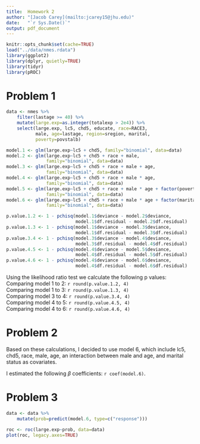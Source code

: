 ```yaml
---
title:  Homework 2
author: "[Jacob Carey](mailto:jcarey15@jhu.edu)"
date:   "`r Sys.Date()`"
output: pdf_document
---
```


```r
knitr::opts_chunk$set(cache=TRUE)
load("../data/nmes.rdata")
library(ggplot2)
library(dplyr, quietly=TRUE)
library(tidyr)
library(pROC)
```

Problem 1
=========
```r
data <- nmes %>%
    filter(lastage >= 40) %>%
    mutate(large.exp=as.integer(totalexp > 2e4)) %>%
    select(large.exp, lc5, chd5, educate, race=RACE3,
           male, age=lastage, region=sregion, marital,
           poverty=povstalb)

model.1 <- glm(large.exp~lc5 + chd5, family="binomial", data=data)
model.2 <- glm(large.exp~lc5 + chd5 + race + male, 
               family="binomial", data=data)
model.3 <- glm(large.exp~lc5 + chd5 + race + male + age, 
               family="binomial", data=data)
model.4 <- glm(large.exp~lc5 + chd5 + race + male * age, 
               family="binomial", data=data)
model.5 <- glm(large.exp~lc5 + chd5 + race + male * age + factor(poverty),
               family="binomial", data=data)
model.6 <- glm(large.exp~lc5 + chd5 + race + male * age + factor(marital),
               family="binomial", data=data)

p.value.1.2 <- 1 - pchisq(model.1$deviance - model.2$deviance,
                          model.1$df.residual - model.2$df.residual)
p.value.1.3 <- 1 - pchisq(model.1$deviance - model.3$deviance,
                          model.1$df.residual - model.3$df.residual)
p.value.3.4 <- 1 - pchisq(model.3$deviance - model.4$deviance,
                          model.3$df.residual - model.4$df.residual)
p.value.4.5 <- 1 - pchisq(model.4$deviance - model.5$deviance,
                          model.4$df.residual - model.5$df.residual)
p.value.4.6 <- 1 - pchisq(model.4$deviance - model.6$deviance,
                          model.4$df.residual - model.6$df.residual)
```

Using the likelihood ratio test we calculate the following p values:  
Comparing model 1 to 2: `r round(p.value.1.2, 4)`  
Comparing model 1 to 3: `r round(p.value.1.3, 4)`  
Comparing model 3 to 4: `r round(p.value.3.4, 4)`  
Comparing model 4 to 5: `r round(p.value.4.5, 4)`  
Comparing model 4 to 6: `r round(p.value.4.6, 4)`  

Problem 2
=========
Based on these calculations, I decided to use model 6, which include
lc5, chd5, race, male, age, an interaction between male and age, and
marital status as covariates.

I estimated the following $\beta$ coefficients:
`r coef(model.6)`.

Problem 3
=========
```r
data <- data %>%
    mutate(prob=predict(model.6, type=c("response")))

roc <- roc(large.exp~prob, data=data)
plot(roc, legacy.axes=TRUE)
```
